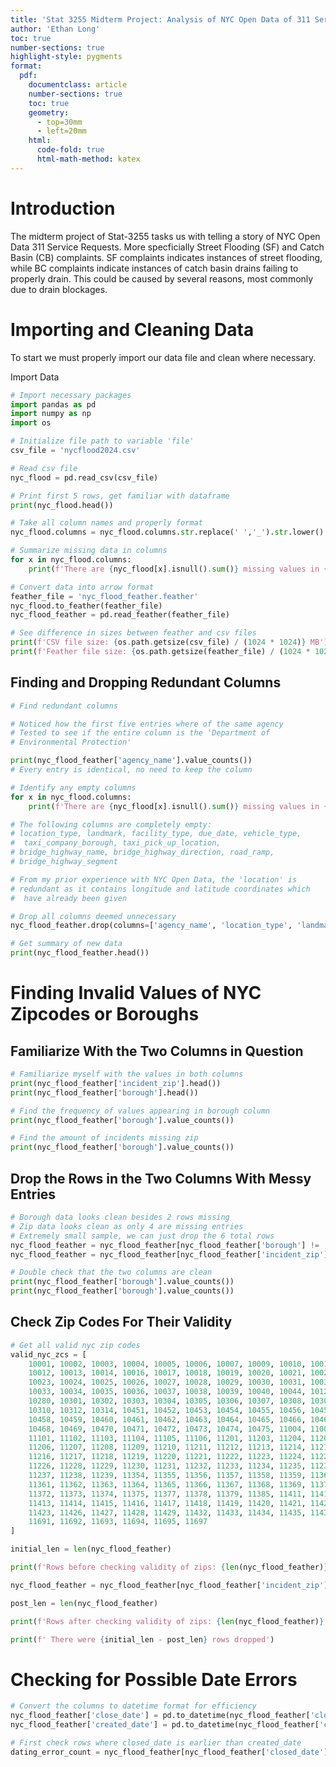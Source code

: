 ```yaml
---
title: 'Stat 3255 Midterm Project: Analysis of NYC Open Data of 311 Service Requests'
author: 'Ethan Long'
toc: true
number-sections: true
highlight-style: pygments
format: 
  pdf: 
    documentclass: article
    number-sections: true
    toc: true
    geometry:
      - top=30mm
      - left=20mm
    html:
      code-fold: true
      html-math-method: katex
---
```


# Introduction

The midterm project of Stat-3255 tasks us with telling a story of NYC Open Data
311 Service Requests. More specficially Street Flooding (SF) and Catch Basin
(CB) complaints. SF complaints indicates instances of street flooding, while BC
complaints indicate instances of catch basin drains failing to properly drain. 
This could be caused by several reasons, most commonly due to drain blockages.



# Importing and Cleaning Data 

To start we must properly import our data file and clean where necessary. 

Import Data
```python

# Import necessary packages
import pandas as pd
import numpy as np
import os 

# Initialize file path to variable 'file'
csv_file = 'nycflood2024.csv'

# Read csv file
nyc_flood = pd.read_csv(csv_file)

# Print first 5 rows, get familiar with dataframe
print(nyc_flood.head())

# Take all column names and properly format
nyc_flood.columns = nyc_flood.columns.str.replace(' ','_').str.lower()

# Summarize missing data in columns
for x in nyc_flood.columns:
    print(f'There are {nyc_flood[x].isnull().sum()} missing values in {x}')

# Convert data into arrow format
feather_file = 'nyc_flood_feather.feather'
nyc_flood.to_feather(feather_file)
nyc_flood_feather = pd.read_feather(feather_file)

# See difference in sizes between feather and csv files
print(f'CSV file size: {os.path.getsize(csv_file) / (1024 * 1024)} MB')
print(f'Feather file size: {os.path.getsize(feather_file) / (1024 * 1024)} MB')

```

## Finding and Dropping Redundant Columns

```python

# Find redundant columns

# Noticed how the first five entries where of the same agency
# Tested to see if the entire column is the 'Department of 
# Environmental Protection'

print(nyc_flood_feather['agency_name'].value_counts())
# Every entry is identical, no need to keep the column

# Identify any empty columns
for x in nyc_flood.columns:
    print(f'There are {nyc_flood[x].isnull().sum()} missing values in {x}')

# The following columns are completely empty: 
# location_type, landmark, facility_type, due_date, vehicle_type,
#  taxi_company_borough, taxi_pick_up_location, 
# bridge_highway_name, bridge_highway_direction, road_ramp, 
# bridge_highway_segment

# From my prior experience with NYC Open Data, the 'location' is 
# redundant as it contains longitude and latitude coordinates which
#  have already been given

# Drop all columns deemed unnecessary
nyc_flood_feather.drop(columns=['agency_name', 'location_type', 'landmark', 'facility_type', 'due_date', 'vehicle_type', 'taxi_company_borough', 'taxi_pick_up_location', 'bridge_highway_name', 'bridge_highway_direction', 'road_ramp', 'bridge_highway_segment'], inplace=True)

# Get summary of new data
print(nyc_flood_feather.head())

```

# Finding Invalid Values of NYC Zipcodes or Boroughs

## Familiarize With the Two Columns in Question

```python

# Familiarize myself with the values in both columns 
print(nyc_flood_feather['incident_zip'].head())
print(nyc_flood_feather['borough'].head())

# Find the frequency of values appearing in borough column
print(nyc_flood_feather['borough'].value_counts())

# Find the amount of incidents missing zip
print(nyc_flood_feather['borough'].value_counts())


``` 


## Drop the Rows in the Two Columns With Messy Entries


```python
# Borough data looks clean besides 2 rows missing
# Zip data looks clean as only 4 are missing entries
# Extremely small sample, we can just drop the 6 total rows
nyc_flood_feather = nyc_flood_feather[nyc_flood_feather['borough'] != 'Unspecified']
nyc_flood_feather = nyc_flood_feather[nyc_flood_feather['incident_zip'].notnull()]

# Double check that the two columns are clean
print(nyc_flood_feather['borough'].value_counts())
print(nyc_flood_feather['borough'].value_counts())

```

## Check Zip Codes For Their Validity

```python

# Get all valid nyc zip codes
valid_nyc_zcs = [
    10001, 10002, 10003, 10004, 10005, 10006, 10007, 10009, 10010, 10011, 
    10012, 10013, 10014, 10016, 10017, 10018, 10019, 10020, 10021, 10022, 
    10023, 10024, 10025, 10026, 10027, 10028, 10029, 10030, 10031, 10032, 
    10033, 10034, 10035, 10036, 10037, 10038, 10039, 10040, 10044, 10128, 
    10280, 10301, 10302, 10303, 10304, 10305, 10306, 10307, 10308, 10309, 
    10310, 10312, 10314, 10451, 10452, 10453, 10454, 10455, 10456, 10457, 
    10458, 10459, 10460, 10461, 10462, 10463, 10464, 10465, 10466, 10467, 
    10468, 10469, 10470, 10471, 10472, 10473, 10474, 10475, 11004, 11005, 
    11101, 11102, 11103, 11104, 11105, 11106, 11201, 11203, 11204, 11205, 
    11206, 11207, 11208, 11209, 11210, 11211, 11212, 11213, 11214, 11215, 
    11216, 11217, 11218, 11219, 11220, 11221, 11222, 11223, 11224, 11225, 
    11226, 11228, 11229, 11230, 11231, 11232, 11233, 11234, 11235, 11236, 
    11237, 11238, 11239, 11354, 11355, 11356, 11357, 11358, 11359, 11360, 
    11361, 11362, 11363, 11364, 11365, 11366, 11367, 11368, 11369, 11370, 
    11372, 11373, 11374, 11375, 11377, 11378, 11379, 11385, 11411, 11412, 
    11413, 11414, 11415, 11416, 11417, 11418, 11419, 11420, 11421, 11422, 
    11423, 11426, 11427, 11428, 11429, 11432, 11433, 11434, 11435, 11436, 
    11691, 11692, 11693, 11694, 11695, 11697
]

initial_len = len(nyc_flood_feather)

print(f'Rows before checking validity of zips: {len(nyc_flood_feather)}')

nyc_flood_feather = nyc_flood_feather[nyc_flood_feather['incident_zip'].isin(valid_nyc_zcs)]

post_len = len(nyc_flood_feather)

print(f'Rows after checking validity of zips: {len(nyc_flood_feather)}')

print(f' There were {initial_len - post_len} rows dropped')

```

# Checking for Possible Date Errors

```python

# Convert the columns to datetime format for efficiency
nyc_flood_feather['close_date'] = pd.to_datetime(nyc_flood_feather['closed_date'])
nyc_flood_feather['created_date'] = pd.to_datetime(nyc_flood_feather['created_date'])

# First check rows where closed_date is earlier than created_date
dating_error_count = nyc_flood_feather[nyc_flood_feather['closed_date'] < nyc_flood_feather['created_date']].sum()


```

